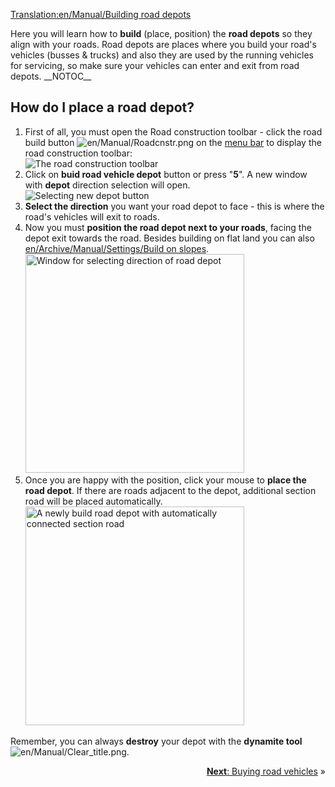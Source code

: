 [[Translation:en/Manual/Building road depots]]
{{es/Traducción|origen=Building road depots}}
{{es/Manual/Tutorial/Tutorial}}

Here you will learn how to '''build''' (place, position) the '''road depots''' so they align with your roads.
Road depots are places where you build your road's vehicles (busses & trucks) and also they are used by the running vehicles for servicing, so make sure your vehicles can enter and exit from road depots.
__NOTOC__
== How do I place a road depot? ==
# First of all, you must open the Road construction toolbar - click the road build button [[File:en/Manual/Roadcnstr.png]] on the [[en/Manual/Game interface#the-menu-bar|menu bar]] to display the road construction toolbar:<br/>[[File:en/Manual/Road constructionnew.png|none|frame|The road construction toolbar]]
# Click on '''buid road vehicle depot''' button or press "'''5'''". A new window with '''depot''' direction selection will open.<br/>[[File:en/Manual/New road depot.png|none|frame|Selecting new depot button]]
# '''Select the direction''' you want your road depot to face - this is where the road's vehicles will exit to roads.
# Now you must '''position the road depot next to your roads''', facing the depot exit towards the road. Besides building on flat land you can also [[en/Archive/Manual/Settings/Build on slopes]].<br/>[[File:en/Manual/Road depot direction.png|none|thumb|350px|Window for selecting direction of road depot]]
# Once you are happy with the position, click your mouse to '''place the road depot'''. If there are roads adjacent to the depot, additional section road will be placed automatically.<br/>[[File:en/Manual/Tutorial bus 4.png|none|thumb|350px|A newly build road depot with automatically connected section road]]

Remember, you can always '''destroy''' your depot with the '''dynamite tool''' [[File:en/Manual/Clear title.png]].

<span style="float: right">[[en/Manual/Buying road vehicles|'''Next''': Buying road vehicles]] &raquo;</span>